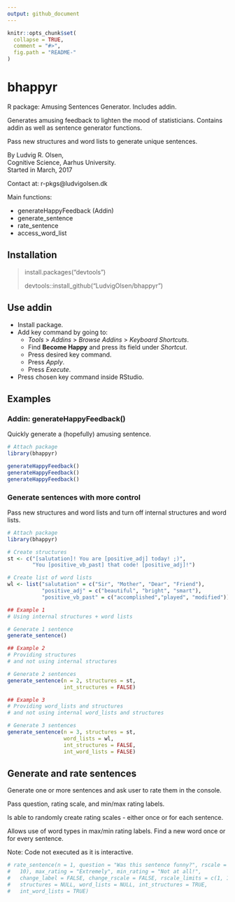 ```yaml
---
output: github_document
---
```


<!-- README.md is generated from README.Rmd. Please edit that file -->

```r
knitr::opts_chunk$set(
  collapse = TRUE,
  comment = "#>",
  fig.path = "README-"
)
```

# bhappyr

R package: Amusing Sentences Generator. Includes addin.

Generates amusing feedback to lighten the mood of statisticians. Contains addin as well as sentence generator functions.

Pass new structures and word lists to generate unique sentences.  


By Ludvig R. Olsen,  
Cognitive Science, Aarhus University.  
Started in March, 2017 

Contact at:
r-pkgs@ludvigolsen.dk

Main functions:   

* generateHappyFeedback (Addin)
* generate_sentence
* rate_sentence
* access_word_list

## Installation  

>
> install.packages("devtools")   
>
> devtools::install_github("LudvigOlsen/bhappyr")  
>

## Use addin

* Install package.
* Add key command by going to:   
    - *Tools* > *Addins* > *Browse Addins* > *Keyboard Shortcuts*.  
    - Find **Become Happy** and press its field under *Shortcut*. 
    - Press desired key command.
    - Press *Apply*.
    - Press *Execute*.
* Press chosen key command inside RStudio.

## Examples

### Addin: generateHappyFeedback()

Quickly generate a (hopefully) amusing sentence.

```r
# Attach package
library(bhappyr)

generateHappyFeedback()
generateHappyFeedback()
generateHappyFeedback()
```

### Generate sentences with more control

Pass new structures and word lists and turn off internal structures and word lists.

```r
# Attach package
library(bhappyr)

# Create structures
st <- c("[salutation]! You are [positive_adj] today! ;)",
        "You [positive_vb_past] that code! [positive_adj]!")

# Create list of word lists
wl <- list("salutation" = c("Sir", "Mother", "Dear", "Friend"),
           "positive_adj" = c("beautiful", "bright", "smart"),
           "positive_vb_past" = c("accomplished","played", "modified"))

## Example 1
# Using internal structures + word lists

# Generate 1 sentence
generate_sentence()

## Example 2
# Providing structures
# and not using internal structures

# Generate 2 sentences
generate_sentence(n = 2, structures = st,
                  int_structures = FALSE)

## Example 3
# Providing word_lists and structures
# and not using internal word_lists and structures

# Generate 3 sentences
generate_sentence(n = 3, structures = st,
                  word_lists = wl,
                  int_structures = FALSE,
                  int_word_lists = FALSE)

```

## Generate and rate sentences 
Generate one or more sentences and ask user to rate them in the console.  

Pass question, rating scale, and min/max rating labels.  

Is able to randomly create rating scales - either once or for each sentence.

Allows use of word types in max/min rating labels. Find a new word once or for every sentence.

Note: Code not executed as it is interactive.

```r
# rate_sentence(n = 1, question = "Was this sentence funny?", rscale = c(1,
#   10), max_rating = "Extremely", min_rating = "Not at all!",
#   change_label = FALSE, change_rscale = FALSE, rscale_limits = c(1, 1000),
#   structures = NULL, word_lists = NULL, int_structures = TRUE,
#   int_word_lists = TRUE)

```


